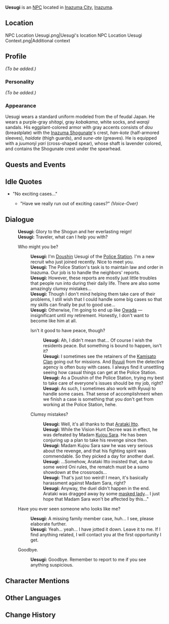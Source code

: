{{Meta
<!-- REMOVE THIS TEMPLATE AFTER ADDING MISSING INFO -->
|missing_NPC_profile  = yes
}}
{{Character Infobox
|type             = NPC
|image            = NPC Uesugi.png
|region           = Inazuma
|affiliation      = Tenryou Commission
|title            = Doushin
}}
'''Uesugi''' {{Lang|ja=上杉}} is an [[NPC]] located in [[Inazuma City]], [[Inazuma]].

==Location==
<gallery hideaddbutton="true" captionalign="center">
NPC Location Uesugi.png|Uesugi's location
NPC Location Uesugi Context.png|Additional context
</gallery>

==Profile==
<!-- detailed story/lore information goes here -->
''(To be added.)''

===Personality===
''(To be added.)''

===Appearance===
Uesugi wears a standard uniform modeled from the {{Lang|''ashigaru''|ja=足軽}} of feudal Japan. He wears a purple-gray ''shitagi'', gray ''kobakama'', white socks, and ''waraji'' sandals. His eggplant-colored armor with gray accents consists of ''dou'' (breastplate) with the [[Inazuma Shogunate]]'s crest, ''han-kote'' (half-armored sleeves), ''haidate'' (thigh guards), and ''sune-ate'' (greaves). He is equipped with a ''juumonji yari'' (cross-shaped spear), whose shaft is lavender colored, and contains the Shogunate crest under the spearhead.

==Quests and Events==
{{Quest Appearances}}

==Idle Quotes==
*"No exciting cases..."
**{{A|VO Uesugi 01.ogg}} "Have we really run out of exciting cases?" ''(Voice-Over)''

==Dialogue==
{{Dialogue start}}
:'''Uesugi:''' Glory to the Shogun and her everlasting reign!
:'''Uesugi:''' Traveler, what can I help you with?
:{{DIcon}} Who might you be?
::'''Uesugi:''' I'm [[Doushin]] Uesugi of the [[Police Station]]. I'm a new recruit who just joined recently. Nice to meet you.
::'''Uesugi:''' The Police Station's task is to maintain law and order in Inazuma. Our job is to handle the neighbors' reports.
::'''Uesugi:''' However, these reports are mostly just little troubles that people run into during their daily life. There are also some amazingly clumsy mistakes...
::'''Uesugi:''' Though I don't mind helping them take care of their problems, I still wish that I could handle some big cases so that my skills can finally be put to good use...
::'''Uesugi:''' Otherwise, I'm going to end up like [[Owada]] &mdash; insignificant until my retirement. Honestly, I don't want to become like him at all.
::{{DIcon}} Isn't it good to have peace, though?
:::'''Uesugi:''' Ah, I didn't mean that... Of course I wish the residents peace. But something is bound to happen, isn't it?
:::'''Uesugi:''' I sometimes see the retainers of the [[Kamisato Clan]] going out for missions. And [[Ryuuji]] from the detective agency is often busy with cases. I always find it unsettling seeing how casual things can get at the Police Station.
:::'''Uesugi:''' As a Doushin of the Police Station, trying my best to take care of everyone's issues should be my job, right?
:::'''Uesugi:''' As such, I sometimes also work with Ryuuji to handle some cases. That sense of accomplishment when we finish a case is something that you don't get from working at the Police Station, hehe.
::{{DIcon}} Clumsy mistakes?
:::'''Uesugi:''' Well, it's all thanks to that [[Arataki Itto]].
:::'''Uesugi:''' While the Vision Hunt Decree was in effect, he was defeated by Madam [[Kujou Sara]]. He has been conjuring up a plan to take his revenge since then.
:::'''Uesugi:''' Madam Kujou Sara saw he was very serious about the revenge, and that his fighting spirit was commendable. So they picked a day for another duel.
:::'''Uesugi:''' ...Somehow, Arataki Itto insisted that, due to some weird Oni rules, the rematch must be a sumo showdown at the crossroads...
:::'''Uesugi:''' That's just too weird! I mean, it's basically harassment against Madam Sara, right?
:::'''Uesugi:''' Anyway, the duel didn't happen in the end. Arataki was dragged away by some [[Kuki Shinobu|masked lady]]... I just hope that Madam Sara won't be affected by this..."
:{{DIcon}} Have you ever seen someone who looks like me?
::'''Uesugi:''' A missing family member case, huh... I see, please elaborate further.
::'''Uesugi:''' Yeah... yeah... I have jotted it down. Leave it to me. If I find anything related, I will contact you at the first opportunity I get.
:{{DIcon}} Goodbye.
::'''Uesugi:''' Goodbye. Remember to report to me if you see anything suspicious.
{{Dialogue end}}

==Character Mentions==
{{Character Mentions}}

==Other Languages==
{{Other Languages|default_hidden = 1
|en      = Uesugi
|zhs     = 上杉
|zhs_rm  = Shàngshān
|zht     = 上杉
|zht_rm  = Shàngshān
|ja      = 上杉
|ja_rm   = Uesugi
|ko      = 우에스기
|ko_rm   = Ueseugi
|es      = Uesugi
|fr      = Uesugi
|ru      = Уэсуги
|th      = Uesugi
|vi      = Uesugi
|de      = Uesugi
|id      = Uesugi
|pt      = Uesugi
}}

==Change History==
{{Change History|2.0}}
<!--
==References==
{{Reflist}}-->